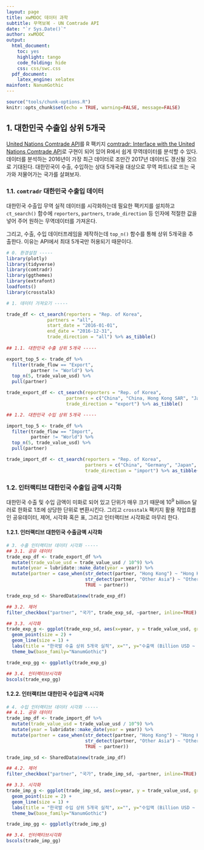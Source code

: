 ```yaml
---
layout: page
title: xwMOOC 데이터 과학
subtitle: 무역보복 - UN Comtrade API
date: "`r Sys.Date()`"
author: xwMOOC
output:
  html_document: 
    toc: yes
    highlight: tango
    code_folding: hide
    css: css/swc.css
  pdf_document:
    latex_engine: xelatex
mainfont: NanumGothic
---
```


``` r
source("tools/chunk-options.R")
knitr::opts_chunk$set(echo = TRUE, warning=FALSE, message=FALSE)

```


## 1. 대한민국 수출입 상위 5개국 {#top-five-country}

[United Nations Comtrade API](https://comtrade.un.org/data/)를 R 팩키지 
[comtradr: Interface with the United Nations Comtrade API](https://cran.r-project.org/web/packages/comtradr/index.html)로 구현이 되어 있어
R에서 쉽게 무역데이터를 분석할 수 있다. 데이터를 분석하는 2016년이 가장 최근 데이터로 조만간 2017년 데이터도 갱신될 것으로 기대된다.
대한민국이 수출, 수입하는 상대 5개국을 대상으로 무역 파트너로 뜨는 국가와 저물어가는 국가를 살펴보자.

### 1.1. `comtradr` 대한민국 수출입 데이터 {#top-five-country-data}

대한민국 수출입 무역 실적 데이터를 시각화하는데 필요한 팩키지를 설치하고 `ct_search()` 함수에 
`reporters`, `partners`, `trade_direction` 등 인자에 적절한 값을 넣어 주어 원하는 무역데이터를 가져온다.

그리고, 수출, 수입 데이터프레임을 제작하는데 `top_n()` 함수를 통해 상위 5개국을 추출한다. 이유는 API에서 최대 5개국만 허용되기 때문이다.

``` r
# 0. 환경설정 -----
library(plotly)
library(tidyverse)
library(comtradr)
library(ggthemes)
library(extrafont)
loadfonts()
library(crosstalk)

# 1. 데이터 가져오기 -----

trade_df <- ct_search(reporters = "Rep. of Korea", 
               partners = "all", 
               start_date = "2016-01-01", 
               end_date = "2016-12-31",
               trade_direction = "all") %>% as_tibble()
  
## 1.1. 대한민국 수출 상위 5개국 -----

export_top_5 <- trade_df %>% 
  filter(trade_flow == "Export",
         partner != "World") %>% 
  top_n(5, trade_value_usd) %>% 
  pull(partner)

trade_export_df <- ct_search(reporters = "Rep. of Korea", 
                      partners = c("China", "China, Hong Kong SAR", "Japan", "Viet Nam", "USA"),
                      trade_direction = "export") %>% as_tibble()

## 1.2. 대한민국 수입 상위 5개국 -----

import_top_5 <- trade_df %>% 
  filter(trade_flow == "Import",
         partner != "World") %>% 
  top_n(5, trade_value_usd) %>% 
  pull(partner)

trade_import_df <- ct_search(reporters = "Rep. of Korea", 
                             partners = c("China", "Germany", "Japan", "Other Asia, nes", "USA"),
                             trade_direction = "import") %>% as_tibble()
```

### 1.2. 인터랙티브 대한민국 수출입 금액 시각화 {#top-five-country-interactive}

대한민국 수출 및 수입 금액이 미화로 되어 있고 단위가 매우 크기 때문에 $10^9$ billion 달러로 한화로 1조에 상당한 단위로 변환시킨다.
그리고 `crosstalk` 팩키지 활용 작업흐름인 공유데이터, 제어, 시각화 혹은 표, 그리고 인터랙티브 시각화로 마무리 한다.

#### 1.2.1. 인터랙티브 대한민국 수출금액 시각화 {#top-five-country-interactive-export}


``` r
# 3. 수출 인터랙티브 데이터 시각화 -----
## 3.1. 공유 데이터
trade_exp_df <- trade_export_df %>% 
  mutate(trade_value_usd = trade_value_usd / 10^9) %>% 
  mutate(year = lubridate::make_date(year = year)) %>% 
  mutate(partner = case_when(str_detect(partner, "Hong Kong") ~ "Hong Kong",
                             str_detect(partner, "Other Asia") ~ "Other Asia",
                             TRUE ~ partner))

trade_exp_sd <- SharedData$new(trade_exp_df)

## 3.2. 제어
filter_checkbox("partner", "국가", trade_exp_sd, ~partner, inline=TRUE)

## 3.3. 시각화
trade_exp_g <- ggplot(trade_exp_sd, aes(x=year, y = trade_value_usd, group=1, color = factor(`partner`))) +
  geom_point(size = 2) +
  geom_line(size = 1) +
  labs(title = "한국발 수출 상위 5개국 실적", x="", y="수출액 (Billion USD ~ 조)", color="국가명") +
  theme_bw(base_family="NanumGothic")

trade_exp_gg <- ggplotly(trade_exp_g)

## 3.4. 인터랙티브시각화
bscols(trade_exp_gg)
```

#### 1.2.2. 인터랙티브 대한민국 수입금액 시각화 {#top-five-country-interactive-import}


``` r
# 4. 수입 인터랙티브 데이터 시각화 -----
## 4.1. 공유 데이터
trade_imp_df <- trade_import_df %>% 
  mutate(trade_value_usd = trade_value_usd / 10^9) %>% 
  mutate(year = lubridate::make_date(year = year)) %>% 
  mutate(partner = case_when(str_detect(partner, "Hong Kong") ~ "Hong Kong",
                             str_detect(partner, "Other Asia") ~ "Other Asia",
                             TRUE ~ partner))

trade_imp_sd <- SharedData$new(trade_imp_df)

## 4.2. 제어
filter_checkbox("partner", "국가", trade_imp_sd, ~partner, inline=TRUE)

## 3.3. 시각화
trade_imp_g <- ggplot(trade_imp_sd, aes(x=year, y = trade_value_usd, group=1, color = factor(`partner`))) +
  geom_point(size = 2) +
  geom_line(size = 1) +
  labs(title = "한국발 수입 상위 5개국 실적", x="", y="수입액 (Billion USD ~ 조)", color="국가명") +
  theme_bw(base_family="NanumGothic")

trade_imp_gg <- ggplotly(trade_imp_g)

## 3.4. 인터랙티브시각화
bscols(trade_imp_gg)
```


